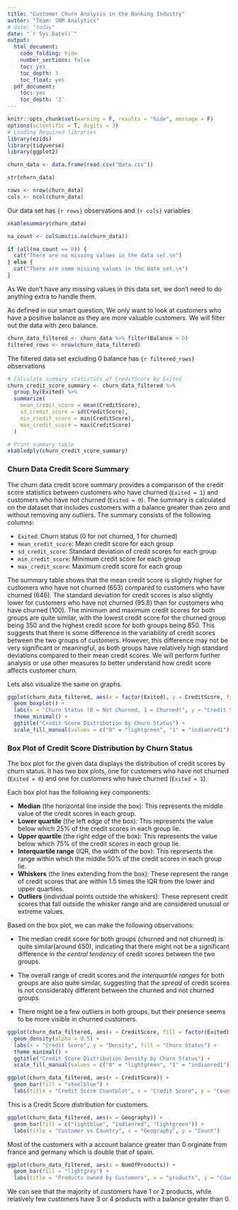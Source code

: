 ```yaml
---
title: "Customer Churn Analysis in the Banking Industry"
author: "Team: SNM Analytics"
# date: "today"
date: "`r Sys.Date()`"
output:
  html_document:
    code_folding: hide
    number_sections: false
    toc: yes
    toc_depth: 3
    toc_float: yes
  pdf_document:
    toc: yes
    toc_depth: '3'
---
```


```r
knitr::opts_chunk$set(warning = F, results = "hide", message = F)
options(scientific = T, digits = 3)
# Loading Required libraries
library(ezids)
library(tidyverse)
library(ggplot2)
```

```r
churn_data <- data.frame(read.csv("Data.csv"))
```

```r
str(churn_data)
```

```r
rows <- nrow(churn_data)
cols <- ncol(churn_data)
```

Our data set has `{r rows}` observations and `{r cols}` variables


```r
xkablesummary(churn_data)
```

```r
na_count <- colSums(is.na(churn_data))

if (all(na_count == 0)) {
  cat("There are no missing values in the data set.\n")
} else {
  cat("There are some missing values in the data set.\n")
}
```
As We don’t have any missing values in this data set, we don’t need to do anything extra to handle them. 

As defined in our smart question, We only want to look at customers who have a positive balance as they are more valuable customers. We will filter out the data with zero balance.

```r
churn_data_filtered <- churn_data %>% filter(Balance > 0)
filtered_rows <- nrow(churn_data_filtered)
```
The filtered data set excluding 0 balance has `{r filtered_rows}` observations



```r
# Calculate summary statistics of CreditScore by Exited
churn_credit_score_summary <- churn_data_filtered %>%
  group_by(Exited) %>%
  summarize(
    mean_credit_score = mean(CreditScore),
    sd_credit_score = sd(CreditScore),
    min_credit_score = min(CreditScore),
    max_credit_score = max(CreditScore)
  )

# Print summary table
xkabledply(churn_credit_score_summary)
```

### Churn Data Credit Score Summary

The churn data credit score summary provides a comparison of the credit score statistics between customers who have churned (`Exited = 1`) and customers who have not churned (`Exited = 0`). The summary is calculated on the dataset that includes customers with a balance greater than zero and without removing any outliers. The summary consists of the following columns:

- `Exited`: Churn status (0 for not churned, 1 for churned)
- `mean_credit_score`: Mean credit score for each group
- `sd_credit_score`: Standard deviation of credit scores for each group
- `min_credit_score`: Minimum credit score for each group
- `max_credit_score`: Maximum credit score for each group

The summary table shows that the mean credit score is slightly higher for customers who have not churned (653) compared to customers who have churned (646). The standard deviation for credit scores is also slightly lower for customers who have not churned (95.8) than for customers who have churned (100). The minimum and maximum credit scores for both groups are quite similar, with the lowest credit score for the churned group being 350 and the highest credit score for both groups being 850. This suggests that there is some difference in the variability of credit scores between the two groups of customers. However, this difference may not be very significant or meaningful, as both groups have relatively high standard deviations compared to their mean credit scores. We will perform further analysis or use other measures to better understand how credit score affects customer churn.

Lets also visualize the same on graphs. 


```r
ggplot(churn_data_filtered, aes(x = factor(Exited), y = CreditScore, fill = factor(Exited))) +
  geom_boxplot() +
  labs(x = "Churn Status (0 = Not Churned, 1 = Churned)", y = "Credit Score", fill = "Churn Status") +
  theme_minimal() +
  ggtitle("Credit Score Distribution by Churn Status") +
  scale_fill_manual(values = c("0" = "lightgreen", "1" = "indianred1"), labels = c("0" = "Not Churned (0)", "1" = "Churned (1)"))
```

### Box Plot of Credit Score Distribution by Churn Status

The box plot for the given data displays the distribution of credit scores by churn status. It has two box plots, one for customers who have not churned (`Exited = 0`) and one for customers who have churned (`Exited = 1`).

Each box plot has the following key components:

- **Median** (the horizontal line inside the box): This represents the middle value of the credit scores in each group.
- **Lower quartile** (the left edge of the box): This represents the value below which 25% of the credit scores in each group lie.
- **Upper quartile** (the right edge of the box): This represents the value below which 75% of the credit scores in each group lie.
- **Interquartile range** (IQR, the width of the box): This represents the range within which the middle 50% of the credit scores in each group lie.
- **Whiskers** (the lines extending from the box): These represent the range of credit scores that are within 1.5 times the IQR from the lower and upper quartiles.
- **Outliers** (individual points outside the whiskers): These represent credit scores that fall outside the whisker range and are considered unusual or extreme values.

Based on the box plot, we can make the following observations:

- The median credit score for both groups (churned and not churned) is quite similar(around 650), indicating that there might not be a significant difference in *the central tendency* of credit scores between
the two groups.

- The overall range of credit scores and *the interquartile ranges* for both groups are also quite similar, suggesting that *the spread* of credit scores is not considerably different between the churned and not churned groups.

- There might be a few outliers in both groups, but their presence seems to be more visible in churned customers.



```r
ggplot(churn_data_filtered, aes(x = CreditScore, fill = factor(Exited))) +
  geom_density(alpha = 0.5) +
  labs(x = "Credit Score", y = "Density", fill = "Churn Status") +
  theme_minimal() +
  ggtitle("Credit Score Distribution Density by Churn Status") +
  scale_fill_manual(values = c("0" = "lightgreen", "1" = "indianred1"), labels = c("0" = "(0 = Not Churned)", "1" = "(1 = Churned)"))
```


```r
ggplot(churn_data_filtered, aes(x = CreditScore)) +
  geom_bar(fill = "steelblue") +
  labs(title = "Credit Score Countplot", x = "Credit Score", y = "Count")
```
This is a Credit Score distribution for customers.

```r
ggplot(churn_data_filtered, aes(x = Geography)) +
  geom_bar(fill = c("lightblue", "indianred", "lightgreen")) +
  labs(title = "Customer vs Country", x = "Geography", y = "Count")
```

Most of the customers with a account balance greater than 0 orginate from france and germany which is double that of spain.

```r
ggplot(churn_data_filtered, aes(x = NumOfProducts)) +
  geom_bar(fill = "lightgrey") +
  labs(title = "Products owned by Customers", x = "products", y = "Count")
```

We can see that the majority of customers have 1 or 2 products, while relatively few customers have 3 or 4 products with a balance greater than 0.

